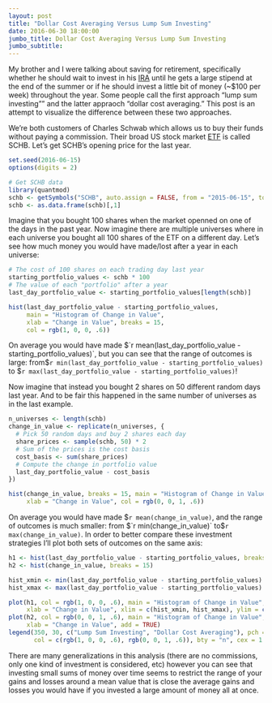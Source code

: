 ```yaml
---
layout: post
title: "Dollar Cost Averaging Versus Lump Sum Investing"
date: 2016-06-30 18:00:00
jumbo_title: Dollar Cost Averaging Versus Lump Sum Investing
jumbo_subtitle:
---
```


My brother and I were talking about saving for retirement, specifically whether
he should wait to invest in his 
[IRA](https://en.wikipedia.org/wiki/Individual_retirement_account) until he gets
a large stipend at the end of the summer or if he should invest a little bit of
money (~$100 per week) throughout the year. Some people call the first approach
"lump sum investing"" and the latter appraoch "dollar cost averaging." This post
is an attempt to visualize the difference between these two approaches.

We're both customers of Charles Schwab which allows us to buy their funds
without paying a commission. Their broad US stock market
[ETF](https://en.wikipedia.org/wiki/Exchange-traded_fund) 
is called SCHB. Let's get SCHB's opening price for the last year.

```r
set.seed(2016-06-15)
options(digits = 2)

# Get SCHB data
library(quantmod)
schb <- getSymbols("SCHB", auto.assign = FALSE, from = "2015-06-15", to = "2016-06-15")
schb <- as.data.frame(schb)[,1]
```

Imagine that you bought 100 shares when the market openned on one of the days in
the past year. Now imagine there
are multiple universes where in each universe you bought all 100 shares of the 
ETF on a different day. Let's see how much money you would have made/lost after
a year in each universe:

```r
# The cost of 100 shares on each trading day last year
starting_portfolio_values <- schb * 100
# The value of each "portfolio" after a year
last_day_portfolio_value <- starting_portfolio_values[length(schb)]

hist(last_day_portfolio_value - starting_portfolio_values,
     main = "Histogram of Change in Value",
     xlab = "Change in Value", breaks = 15,
     col = rgb(1, 0, 0, .6))
```

On average you would have made $`r mean(last_day_portfolio_value - starting_portfolio_values)`,
but you can see that the range of outcomes is large: from 
$`r min(last_day_portfolio_value - starting_portfolio_values)` to
$`r max(last_day_portfolio_value - starting_portfolio_values)`!

Now imagine that instead you bought 2 shares on 50 different random days last year. And
to be fair this happened in the same number of universes as in the last example.

```r
n_universes <- length(schb)
change_in_value <- replicate(n_universes, {
  # Pick 50 random days and buy 2 shares each day
  share_prices <- sample(schb, 50) * 2
  # Sum of the prices is the cost basis
  cost_basis <- sum(share_prices)
  # Compute the change in portfolio value
  last_day_portfolio_value - cost_basis
})

hist(change_in_value, breaks = 15, main = "Histogram of Change in Value",
     xlab = "Change in Value", col = rgb(0, 0, 1, .6))
```

On average you would have made $`r mean(change_in_value)`, and the range of 
outcomes is much smaller: from $`r min(change_in_value)` to 
$`r max(change_in_value)`. In order to better compare these investment 
strategies I'll plot both sets of outcomes on the same axis:

```r
h1 <- hist(last_day_portfolio_value - starting_portfolio_values, breaks = 15)
h2 <- hist(change_in_value, breaks = 15)
```

```r
hist_xmin <- min(last_day_portfolio_value - starting_portfolio_values)
hist_xmax <- max(last_day_portfolio_value - starting_portfolio_values)

plot(h1, col = rgb(1, 0, 0, .6), main = "Histogram of Change in Value",
     xlab = "Change in Value", xlim = c(hist_xmin, hist_xmax), ylim = c(0, 40))
plot(h2, col = rgb(0, 0, 1, .6), main = "Histogram of Change in Value",
     xlab = "Change in Value", add = TRUE)
legend(350, 30, c("Lump Sum Investing", "Dollar Cost Averaging"), pch = rep(15, 2),
       col = c(rgb(1, 0, 0, .6), rgb(0, 0, 1, .6)), bty = "n", cex = 1.5)
```

There are many generalizations in this analysis (there are no commissions, only
one kind of investment is considered, etc) however you can see that investing small sums of
money over time seems to restrict the range of your gains and losses around a
mean value that is close the average gains and losses you would have if you
invested a large amount of money all at once.
